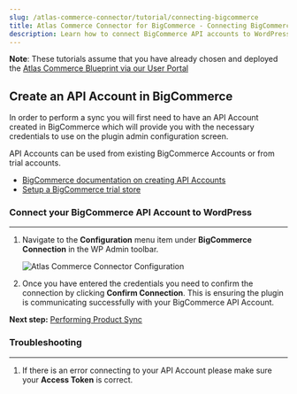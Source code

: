 ```yaml
---
slug: /atlas-commerce-connector/tutorial/connecting-bigcommerce
title: Atlas Commerce Connector for BigCommerce - Connecting BigCommerce
description: Learn how to connect BigCommerce API accounts to WordPress.
---
```


**Note**: These tutorials assume that you have already chosen and deployed the [Atlas Commerce Blueprint via our User Portal](https://developers.wpengine.com/docs/atlas/getting-started/blueprint-repository)

## Create an API Account in BigCommerce

In order to perform a sync you will first need to have an API Account created in BigCommerce which will provide you with the necessary credentials to use on the plugin admin configuration screen.

API Accounts can be used from existing BigCommerce Accounts or from trial accounts.

- [BigCommerce documentation on creating API Accounts](https://support.bigcommerce.com/s/article/Store-API-Accounts?language=en_US)
- [Setup a BigCommerce trial store](https://www.bigcommerce.com/essentials/free-trial/)

### Connect your BigCommerce API Account to WordPress

---

1. Navigate to the **Configuration** menu item under **BigCommerce Connection** in the WP Admin toolbar.

   ![Atlas Commerce Connector Configuration](../images/configuration.png)

2. Once you have entered the credentials you need to confirm the connection by clicking **Confirm Connection**. This is ensuring the plugin is communicating successfully with your BigCommerce API Account.

**Next step:** [Performing Product Sync](../tutorial/performing-product-sync.mdx)

### Troubleshooting

---

1. If there is an error connecting to your API Account please make sure your **Access Token** is correct.
